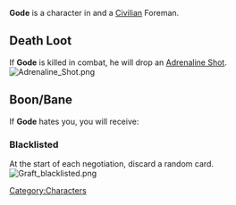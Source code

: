 {{Character
| race = Kra'deshi
| location = Havaria - Murder Bay
| faction = civilian
| title = Foreman
}}

{{quote|Like most foremen, Gode prefers folks who can get the job done.|Gode's Compendium Description}}'''Gode''' is a character in {{Gamename}} and a [[Civilian]] Foreman.

== Death Loot ==
If '''Gode''' is killed in combat, he will drop an [[Adrenaline Shot]].
[[File:Adrenaline Shot.png|none|thumb]]

== Boon/Bane ==
If '''Gode''' hates you, you will receive:

=== Blacklisted ===
At the start of each negotiation, discard a random card.
[[File:Graft blacklisted.png|none|thumb]]
<br />
[[Category:Characters]]